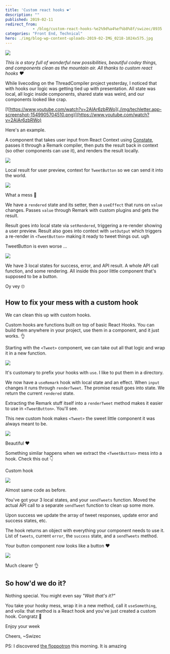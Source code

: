 ```yaml
---
title: 'Custom react hooks ❤️'
description: ""
published: 2019-02-11
redirect_from: 
            - /blog/custom-react-hooks-%e2%9d%a4%ef%b8%8f/swizec/8935
categories: "Front End, Technical"
hero: ./img/blog-wp-content-uploads-2019-02-IMG_0218-1024x575.jpg
---
```

![](./img/blog-wp-content-uploads-2019-02-IMG_0218-1024x575.jpg)



_This is a story full of wonderful new possibilities, beautiful codey things, and components clean as the mountain air. All thanks to custom react hooks ❤️_



While livecoding on the ThreadCompiler project yesterday, I noticed that with hooks our logic was getting tied up with presentation. All state was local, all logic inside components, shared state was weird, and our components looked like crap.



[![https://www.youtube.com/watch?v=2AIAr6zbRWo](./img/techletter.app-screenshot-1549905704510.png)](https://www.youtube.com/watch?v=2AIAr6zbRWo)



Here's an example.



A component that takes user input from React Context using [Constate](https://github.com/diegohaz/constate), passes it through a Remark compiler, then puts the result back in context (so other components can use it), and renders the result locally.



[![](https://i.imgur.com/cdSVbTT.gif)](./img/cdSVbTT.gif)



Local result for user preview, context for `TweetButton` so we can send it into the world.



[![](./img/techletter.app-screenshot-1549905697157.png)](https://carbon.now.sh/?bg=rgba(255,255,255,1)&t=seti&l=javascript&ds=true&wc=true&wa=true&pv=48px&ph=32px&ln=false&code=const%20Tweet%20%3D%20(%7B%20value%20%7D)%20%3D%3E%20%7B%0A%20%20const%20%5Brendered%2C%20setRendered%5D%20%3D%20useState('')%0A%20%20const%20%7B%20setOutput%20%7D%20%3D%20useContext(ThreadContainer.Context)%0A%0A%20%20useEffect(%0A%20%20%20%20()%20%3D%3E%20%7B%0A%20%20%20%20%20%20remark()%0A%20%20%20%20%20%20%20%20.use(utf8)%0A%20%20%20%20%20%20%20%20.use(codeScreenshot)%0A%20%20%20%20%20%20%20%20.process(value%2C%20(err%2C%20output)%20%3D%3E%20%7B%0A%20%20%20%20%20%20%20%20%20%20if%20(err)%20%7B%0A%20%20%20%20%20%20%20%20%20%20%20%20console.error(err)%0A%20%20%20%20%20%20%20%20%20%20%7D%20else%20%7B%0A%20%20%20%20%20%20%20%20%20%20%20%20setRendered(output.contents)%0A%20%20%20%20%20%20%20%20%20%20%20%20setOutput(output.contents)%0A%20%20%20%20%20%20%20%20%20%20%7D%0A%20%20%20%20%20%20%20%20%7D)%0A%20%20%20%20%7D%2C%0A%20%20%20%20%5Bvalue%5D%0A%20%20)%0A%0A%20%20return%20(%0A%20%20%20%20%3CTweetStyle%3E%0A%20%20%20%20%20%20%7Brendered%7D%0A%20%20%20%20%20%20%3CCharCount%20value%3D%7Brendered%7D%20%2F%3E%0A%20%20%20%20%3C%2FTweetStyle%3E%0A%20%20)%0A%7D%0A)







What a mess 🤮



We have a `rendered` state and its setter, then a `useEffect` that runs on `value` changes. Passes `value` through Remark with custom plugins and gets the result.



Result goes into local state via `setRendered`, triggering a re-render showing a user preview. Result also goes into context with `setOutput` which triggers a re-render in `<TweetButton>` making it ready to tweet things out. ugh



TweetButton is even worse …



[![](./img/techletter.app-screenshot-1549905819350.png)](https://carbon.now.sh/?bg=rgba(255,255,255,1)&t=seti&l=javascript&ds=true&wc=true&wa=true&pv=48px&ph=32px&ln=false&code=export%20default%20()%20%3D%3E%20%7B%0A%20%20const%20%7B%20isAuthenticated%20%7D%20%3D%20auth%0A%20%20const%20%5Bsuccess%2C%20setSuccess%5D%20%3D%20useState(null)%0A%20%20const%20%5Berror%2C%20setError%5D%20%3D%20useState('')%0A%20%20const%20%5Btweet%2C%20setTweet%5D%20%3D%20useState(%7B%7D)%0A%20%20const%20%7B%20output%20%7D%20%3D%20useContext(ThreadContainer.Context)%0A%0A%20%20const%20callPrivate%20%3D%20async%20()%20%3D%3E%20%7B%0A%20%20%20%20const%20token%20%3D%20auth.getToken()%0A%0A%20%20%20%20try%20%7B%0A%20%20%20%20%20%20const%20res%20%3D%20await%20post(PRIVATE_ENDPOINT%2C%20%7B%0A%20%20%20%20%20%20%20%20headers%3A%20%7B%0A%20%20%20%20%20%20%20%20%20%20Authorization%3A%20%60Bearer%20%24%7Btoken%7D%60%2C%0A%20%20%20%20%20%20%20%20%7D%2C%0A%20%20%20%20%20%20%20%20body%3A%20%7B%0A%20%20%20%20%20%20%20%20%20%20user_id%3A%20auth.getUser().sub%2C%0A%20%20%20%20%20%20%20%20%20%20message%3A%20output%2C%0A%20%20%20%20%20%20%20%20%7D%2C%0A%20%20%20%20%20%20%7D)%0A%20%20%20%20%20%20const%20%7B%20data%2C%20statusCode%20%7D%20%3D%20res%0A%0A%20%20%20%20%20%20if%20(statusCode%20%3D%3D%3D%20200)%20%7B%0A%20%20%20%20%20%20%20%20setSuccess(true)%0A%20%20%20%20%20%20%20%20setTweet(data.message)%0A%20%20%20%20%20%20%7D%20else%20%7B%0A%20%20%20%20%20%20%20%20setSuccess(false)%0A%20%20%20%20%20%20%20%20setError(JSON.stringify(data))%0A%20%20%20%20%20%20%7D%0A%20%20%20%20%7D%20catch%20(err)%20%7B%0A%20%20%20%20%20%20setSuccess(false)%0A%20%20%20%20%20%20setError(JSON.stringify(err))%0A%20%20%20%20%7D%0A%20%20%7D%0A%0A%20%20return%20(%0A%20%20%20%20%3C%3E%0A%20%20%20%20%20%20%7Bsuccess%20%3F%20(%0A%20%20%20%20%20%20%20%20%3Cdiv%3E%0A%20%20%20%20%20%20%20%20%20%20%3Cp%3EGreat%20success!%20Your%20tweet%20looks%20like%20this%20%F0%9F%91%87%3C%2Fp%3E%0A%20%20%20%20%20%20%20%20%20%20%3CTweetEmbed%20id%3D%7Btweet.id_str%7D%20%2F%3E%0A%20%20%20%20%20%20%20%20%3C%2Fdiv%3E%0A%20%20%20%20%20%20)%20%3A%20null%7D%0A%20%20%20%20%20%20%7Berror%20%3F%20%3Cp%3ETweeting%20failed!%20%7Berror%7D%3C%2Fp%3E%20%3A%20null%7D%0A%20%20%20%20%20%20%7BisAuthenticated()%20%26%26%20(%0A%20%20%20%20%20%20%20%20%3CButton%20onClick%3D%7BcallPrivate%7D%3ETweet%20your%20Thread%3C%2FButton%3E%0A%20%20%20%20%20%20)%7D%0A%20%20%20%20%3C%2F%3E%0A%20%20)%0A%7D%0A)







We have 3 local states for success, error, and API result. A whole API call function, and some rendering. All inside this poor little component that's supposed to be a button.



Oy vey 🙄

## How to fix your mess with a custom hook

We can clean this up with custom hooks.



Custom hooks are functions built on top of basic React Hooks. You can build them anywhere in your project, use them in a component, and it just works. 👌



Starting with the `<Tweet>` component, we can take out all that logic and wrap it in a new function.



[![](./img/techletter.app-screenshot-1549905842949.png)](https://carbon.now.sh/?bg=rgba(255,255,255,1)&t=seti&l=javascript&ds=true&wc=true&wa=true&pv=48px&ph=32px&ln=false&code=%2F%2F%20src%2Futils%2FuseRemark.js%0A%0Aexport%20const%20renderTweet%20%3D%20input%20%3D%3E%0A%20%20new%20Promise((resolve%2C%20reject)%20%3D%3E%20%7B%0A%20%20%20%20remark()%0A%20%20%20%20%20%20.use(utf8)%0A%20%20%20%20%20%20.use(codeScreenshot)%0A%20%20%20%20%20%20.process(input%2C%20(err%2C%20output)%20%3D%3E%20%7B%0A%20%20%20%20%20%20%20%20if%20(err)%20%7B%0A%20%20%20%20%20%20%20%20%20%20reject(err)%0A%20%20%20%20%20%20%20%20%7D%20else%20%7B%0A%20%20%20%20%20%20%20%20%20%20resolve(output)%0A%20%20%20%20%20%20%20%20%7D%0A%20%20%20%20%20%20%7D)%0A%20%20%7D)%0A%0Aexport%20default%20function%20useRemark(input)%20%7B%0A%20%20const%20%5Brendered%2C%20setRendered%5D%20%3D%20useState('')%0A%0A%20%20useEffect(()%20%3D%3E%20%7B%0A%20%20%20%20renderTweet(input)%0A%20%20%20%20%20%20.then(output%20%3D%3E%20setRendered(output.contents))%0A%20%20%20%20%20%20.catch(err%20%3D%3E%20console.error(err))%0A%20%20%7D%2C%20%5Binput%5D)%0A%0A%20%20return%20rendered%0A%7D%0A)







It's customary to prefix your hooks with `use`. I like to put them in a directory.



We now have a `useRemark` hook with local state and an effect. When `input` changes it runs through `renderTweet`. The promise result goes into state. We return the current `rendered` state.



Extracting the Remark stuff itself into a `renderTweet` method makes it easier to use in `<TweetButton>`. You'll see.



This new custom hook makes `<Tweet>` the sweet little component it was always meant to be.



[![](./img/techletter.app-screenshot-1549905865408.png)](https://carbon.now.sh/?bg=rgba(255,255,255,1)&t=seti&l=javascript&ds=true&wc=true&wa=true&pv=48px&ph=32px&ln=false&code=const%20Tweet%20%3D%20(%7B%20value%20%7D)%20%3D%3E%20%7B%0A%20%20const%20rendered%20%3D%20useRemark(value)%0A%0A%20%20return%20(%0A%20%20%20%20%3CTweetStyle%3E%0A%20%20%20%20%20%20%7Brendered%7D%0A%20%20%20%20%20%20%3CCharCount%20value%3D%7Brendered%7D%20%2F%3E%0A%20%20%20%20%3C%2FTweetStyle%3E%0A%20%20)%0A%7D%0A)







Beautiful ❤️



Something similar happens when we extract the `<TweetButton>` mess into a hook. Check this out 👇



Custom hook



[![](./img/techletter.app-screenshot-1549905887363.png)](https://carbon.now.sh/?bg=rgba(255,255,255,1)&t=seti&l=javascript&ds=true&wc=true&wa=true&pv=48px&ph=32px&ln=false&code=%2F%2F%20src%2Futils%2FuseTwitterThread%0Aexport%20default%20function%20useTwitterThread()%20%7B%0A%20%20const%20%5Bsuccess%2C%20setSuccess%5D%20%3D%20useState(null)%0A%20%20const%20%5Berror%2C%20setError%5D%20%3D%20useState('')%0A%20%20const%20%5Btweets%2C%20setTweets%5D%20%3D%20useState(%5B%5D)%0A%20%20const%20%7B%20input%20%7D%20%3D%20useContext(ThreadContainer.Context)%0A%0A%20%20async%20function%20sendTweets()%20%7B%0A%20%20%20%20let%20tweet%20%3D%20input.split('---')%5B0%5D%0A%0A%20%20%20%20%2F%2F%20Turn%20this%20into%20a%20loop%20that%20ties%20tweets%20together%0A%20%20%20%20try%20%7B%0A%20%20%20%20%20%20tweet%20%3D%20await%20renderTweet(tweet)%0A%20%20%20%20%20%20tweet%20%3D%20await%20sendTweet(tweet)%0A%0A%20%20%20%20%20%20setTweets(%5B...tweets%2C%20tweet%5D)%0A%20%20%20%20%20%20setSuccess(true)%0A%20%20%20%20%7D%20catch%20(error)%20%7B%0A%20%20%20%20%20%20if%20(error.name%20%3D%3D%3D%20'APIError')%20%7B%0A%20%20%20%20%20%20%20%20setSuccess(false)%0A%20%20%20%20%20%20%20%20setError(error.message)%0A%20%20%20%20%20%20%7D%20else%20%7B%0A%20%20%20%20%20%20%20%20throw%20error%0A%20%20%20%20%20%20%7D%0A%20%20%20%20%7D%0A%20%20%7D%0A%0A%20%20return%20%7B%20tweets%2C%20error%2C%20success%2C%20sendTweets%20%7D%0A%7D%0A)







Almost same code as before.



You've got your 3 local states, and your `sendTweets` function. Moved the actual API call to a separate `sendTweet` function to clean up some more.



Upon success we update the array of tweet responses, update error and success states, etc.



The hook returns an object with everything your component needs to use it. List of `tweets`, current `error`, the `success` state, and a `sendTweets` method.



Your button component now looks like a button ❤️



[![](./img/techletter.app-screenshot-1549905908783.png)](https://carbon.now.sh/?bg=rgba(255,255,255,1)&t=seti&l=javascript&ds=true&wc=true&wa=true&pv=48px&ph=32px&ln=false&code=export%20default%20()%20%3D%3E%20%7B%0A%20%20const%20%7B%20isAuthenticated%20%7D%20%3D%20auth%0A%20%20const%20%7B%20tweets%2C%20success%2C%20error%2C%20sendTweets%20%7D%20%3D%20useTwitterThread()%0A%0A%20%20return%20(%0A%20%20%20%20%3C%3E%0A%20%20%20%20%20%20%7Bsuccess%20%3F%20(%0A%20%20%20%20%20%20%20%20%3Cdiv%3E%0A%20%20%20%20%20%20%20%20%20%20%3Cp%3EGreat%20success!%20Your%20tweet%20looks%20like%20this%20%F0%9F%91%87%3C%2Fp%3E%0A%20%20%20%20%20%20%20%20%20%20%7Btweets.map(tweet%20%3D%3E%20(%0A%20%20%20%20%20%20%20%20%20%20%20%20%3CTweetEmbed%20id%3D%7Btweet.id_str%7D%20key%3D%7Btweet.id_str%7D%20%2F%3E%0A%20%20%20%20%20%20%20%20%20%20))%7D%0A%20%20%20%20%20%20%20%20%3C%2Fdiv%3E%0A%20%20%20%20%20%20)%20%3A%20null%7D%0A%20%20%20%20%20%20%7Berror%20%3F%20%3Cp%3ETweeting%20failed!%20%7Berror%7D%3C%2Fp%3E%20%3A%20null%7D%0A%20%20%20%20%20%20%7BisAuthenticated()%20%26%26%20(%0A%20%20%20%20%20%20%20%20%3CButton%20onClick%3D%7BsendTweets%7D%3ETweet%20your%20Thread%3C%2FButton%3E%0A%20%20%20%20%20%20)%7D%0A%20%20%20%20%3C%2F%3E%0A%20%20)%0A%7D%0A)







Much clearer 👌

## So how'd we do it?

Nothing special. You might even say _"Wait that's it?"_



You take your hooky mess, wrap it in a new method, call it `useSomething`, and voila: that method is a React hook and you've just created a custom hook. Congratz 👏



Enjoy your week



Cheers, ~Swizec



PS: I discovered [the floppotron](https://www.youtube.com/watch?v=PYnqVUx0Dzw) this morning. It is amazing
